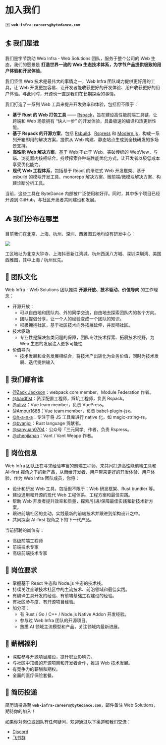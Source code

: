 # 加入我们

✉️ **`web-infra-careers@bytedance.com`**

## 🏄 我们是谁

我们是字节跳动 Web Infra - Web Solutions 团队，服务于整个公司的 Web 生态，我们的愿景是 **打造世界一流的 Web 生态技术体系，为字节产品提供极致的用户体验和开发体验**。

我们坚信 Web 技术是最伟大的事情之一，Web Infra 团队竭力提供更好用的工具，让 Web 开发更加容易、让开发者能收获更好的开发体验、用户收获更好的用户体验。与此同时，开源也一直是我们在长期探索的事情。

我们打造了一系列 Web 工具来提升开发效率和体验，包括但不限于：

- **基于 Rust 的 Web 打包工具** —— [Rspack](https://github.com/web-infra-dev/rspack)，旨在建设高性能前端工具链，让跨端和 Web 场景拥有 “快人一步” 的开发体验，具备极速的编译和热更新性能。
- **基于 Rspack 的开源方案**，包括 [Rsbuild](https://github.com/web-infra-dev/rsbuild)、[Rspress](https://github.com/web-infra-dev/rspress) 和 [Modern.js](https://github.com/web-infra-dev/modern.js)，构成一系列开箱即用的解决方案，提供从 Web 构建、静态站点生成到全栈研发的多场景支持。
- **高性能 Web 解决方案**，基于 Web 不止于 Web。突破传统的 WebView，与端、浏览器内核相结合，持续探索各种端性能优化方式，让开发者以极低成本享受优化能力。
- **现代 Web 工程体系**，包括基于 React 的渐进式 Web 开发框架、基于 esbuild 的模块开发工具、monorepo 解决方案、微前端/微模块解决方案、构建诊断分析工具。

当前，这些工具在 ByteDance 内部被广泛使用和好评。同时，其中多个项目已经开源到 GitHub，与社区开发者共同建设和发展。

## ⛺️ 我们分布在哪里

目前我们在北京、上海、杭州、深圳、西雅图五地均设有研发中心：

![](https://assets.rspack.dev/others/assets/jd-location-2023.png)

工区地址为北京大钟寺、上海抖音新江湾城、杭州西溪八方城、深圳深圳湾、美国西雅图，其中上海 / 杭州优先。

## 🌟 团队文化

Web Infra - Web Solutions 团队推崇 **开源开放、技术驱动、价值导向** 的工作理念：

- 开源开放：
  - 可以自由地和团队内、外的同学交流，自由地去探索团队内的各个方向。
  - 团队提倡分享，让一个人的经验变成一个团队的知识。
  - 积极拥抱社区，基于社区技术向外拓展延伸，并反哺社区。
- 技术驱动
  - 专业性是解决各类问题的保障，团队专注技术探索、拓展技术视野，为 Web 生态的发展注入更多可能性
- 价值导向
  - 技术发展和业务发展相结合，将技术产出转化为业务价值，同时为技术发展、迭代提供输入

## 🙋 我们都有谁

- [@Zack Jackson](https://github.com/ScriptedAlchemy)：webpack core member，Module Federation 作者。
- [@hardfist](https://github.com/hardfist)：资深配置工程师，踩坑工程师，负责 Rspack。
- [@ulivz](https://github.com/ulivz)：Vue team member，负责 VuePress。
- [@Amour1688](https://github.com/Amour1688)：Vue team member，负责 babel-plugin-jsx。
- [@h-a-n-a](https://github.com/h-a-n-a)：专注于将 JS 工具库进行 native 化，如 magic-string-rs。
- [@bvanjoi](https://github.com/bvanjoi)：Rust language 贡献者。
- [@sanyuan0704](https://github.com/sanyuan0704)：公众号「三元同学」作者，负责 Rspress。
- [@chenjiahan](https://github.com/chenjiahan)：Vant / Vant Weapp 作者。

## 🍭 岗位信息

Web Infra 团队正在寻求经验丰富的前端工程师，来共同打造高性能前端工具和 AI-first 视角之下的新产品，从而给开发者、用户带来更好的开发体验、用户体验，作为 Web Infra 团队成员，你将：

- 设计和研发 Web 工具，包括但不限于：Web 研发框架、Rust bundler 等。
- 建设通用和开源的现代 Web 工程体系、工程方案和最佳实践。
- 帮助 Web 开发者提升效率和质量，探索/引进/保障最佳实践和新技术新方案。
- 跟进前端社区的变动，实践最新的前端技术并跟进到架构设计之中。
- 共同探索 AI-first 视角之下的下一代产品。

当前招聘的岗位有：

- 高级前端工程师
- 前端技术专家
- 高级前端技术专家

## 📌 岗位要求

- 掌握基于 React 生态和 Node.js 生态的技术栈。
- 持续关注全球技术社区中的主流技术、前沿领域和最佳实践。
- 有编译工具开发的经验、有前端基础工程建设的经验。
- 有社区参与度、有开源项目经验。
- 加分项：
  - 有 Rust / Go / C++ / Node.js Native Addon 开发经验。
  - 参与过 Web Infra 团队的开源项目。
  - 熟悉 AI 领域主流模型和产品，关注领域内最新进展。

## 🌈 薪酬福利

- 深度参与开源项目建设，提升职业影响力。
- 与社区中顶级的开源项目和开发者合作，推进 Web 技术发展。
- 有竞争力的薪酬和期权。
- 全面的医疗保险套餐。

## 📩 简历投递

简历请投递至 **`web-infra-careers@bytedance.com`**，邮件备注 Web Solutions，期待你的加入！

如果你对岗位或团队有任何疑问，欢迎通过以下渠道和我们交流：

- [Discord](https://discord.gg/sYK4QjyZ4V)
- [飞书群](https://applink.feishu.cn/client/chat/chatter/add_by_link?link_token=131he762-7608-4553-825d-02a0be3ffe75)
